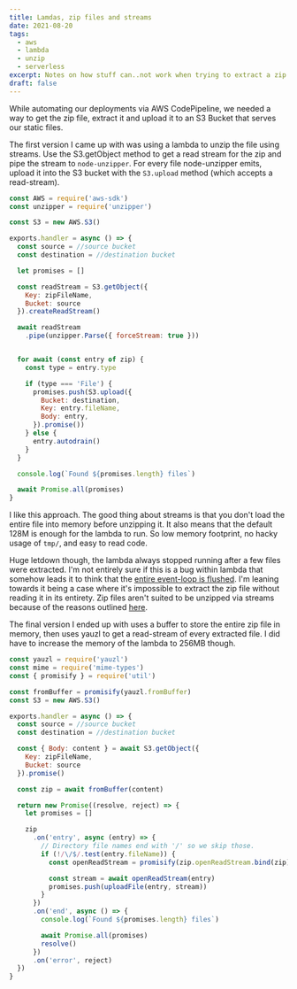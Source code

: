 ```yaml
---
title: Lamdas, zip files and streams
date: 2021-08-20
tags:
  - aws
  - lambda
  - unzip
  - serverless
excerpt: Notes on how stuff can..not work when trying to extract a zip file inside a lambda.
draft: false
---
```


While automating our deployments via AWS CodePipeline, we needed a way to get the zip file, extract it and upload it to an S3 Bucket that serves our static files.

The first version I came up with was using a lambda to unzip the file using streams. Use the S3.getObject method to get a read stream for the zip and pipe the stream to `node-unzipper`. For every file node-unzipper emits, upload it into the S3 bucket with the `S3.upload` method (which accepts a read-stream).

```javascript:index.js
const AWS = require('aws-sdk')
const unzipper = require('unzipper')

const S3 = new AWS.S3()

exports.handler = async () => {
  const source = //source bucket
  const destination = //destination bucket

  let promises = []

  const readStream = S3.getObject({
    Key: zipFileName,
    Bucket: source
  }).createReadStream()

  await readStream
    .pipe(unzipper.Parse({ forceStream: true }))


  for await (const entry of zip) {
    const type = entry.type

    if (type === 'File') {
      promises.push(S3.upload({
        Bucket: destination,
        Key: entry.fileName,
        Body: entry,
      }).promise())
    } else {
      entry.autodrain()
    }
  }

  console.log(`Found ${promises.length} files`)

  await Promise.all(promises)
}
```

I like this approach. The good thing about streams is that you don't load the entire file into memory before unzipping it. It also means that the default 128M is enough for the lambda to run. So low memory footprint, no hacky usage of `tmp/`, and easy to read code.

Huge letdown though, the lambda always stopped running after a few files were extracted. I'm not entirely sure if this is a bug within lambda that somehow leads it to think that the [entire event-loop is flushed](https://github.com/ZJONSSON/node-unzipper/issues/189#issuecomment-640144517). I'm leaning towards it being a case where it's impossible to extract the zip file without reading it in its entirety. Zip files aren't suited to be unzipped via streams because of the reasons outlined [here](https://github.com/thejoshwolfe/yauzl#no-streaming-unzip-api).

The final version I ended up with uses a buffer to store the entire zip file in memory, then uses yauzl to get a read-stream of every extracted file. I did have to increase the memory of the lambda to 256MB though.

```javascript:index.js
const yauzl = require('yauzl')
const mime = require('mime-types')
const { promisify } = require('util')

const fromBuffer = promisify(yauzl.fromBuffer)
const S3 = new AWS.S3()

exports.handler = async () => {
  const source = //source bucket
  const destination = //destination bucket

  const { Body: content } = await S3.getObject({
    Key: zipFileName,
    Bucket: source
  }).promise()

  const zip = await fromBuffer(content)

  return new Promise((resolve, reject) => {
    let promises = []

    zip
      .on('entry', async (entry) => {
        // Directory file names end with '/' so we skip those.
        if (!/\/$/.test(entry.fileName)) {
          const openReadStream = promisify(zip.openReadStream.bind(zip))

          const stream = await openReadStream(entry)
          promises.push(uploadFile(entry, stream))
        }
      })
      .on('end', async () => {
        console.log(`Found ${promises.length} files`)

        await Promise.all(promises)
        resolve()
      })
      .on('error', reject)
  })
}
```
